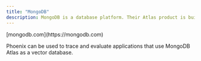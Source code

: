 ```yaml
---
title: "MongoDB"
description: MongoDB is a database platform. Their Atlas product is built for GenAI applications.
---
```


<Card title="Website" href="https://mongodb.com" icon="globe" horizontal>
  [mongodb.com](https://mongodb.com)
</Card>

Phoenix can be used to trace and evaluate applications that use MongoDB Atlas as a vector database.
